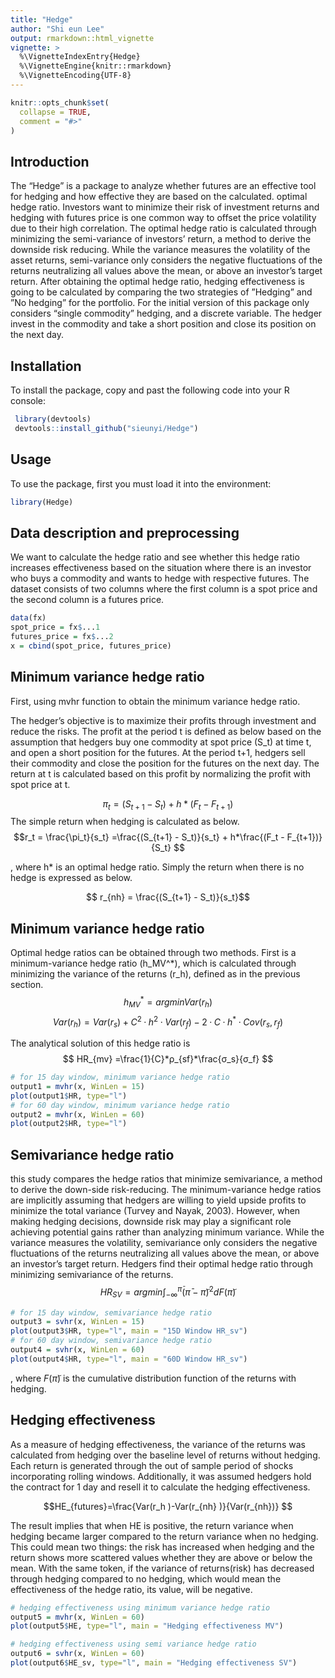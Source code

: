 ```yaml
---
title: "Hedge"
author: "Shi eun Lee"
output: rmarkdown::html_vignette
vignette: >
  %\VignetteIndexEntry{Hedge}
  %\VignetteEngine{knitr::rmarkdown}
  %\VignetteEncoding{UTF-8}
---
```


```r
knitr::opts_chunk$set(
  collapse = TRUE,
  comment = "#>"
)
```


## Introduction
The "Hedge” is a package to analyze whether futures are an effective tool for hedging and how effective they are based on the calculated. optimal hedge ratio. Investors want to minimize their risk of investment returns and hedging with futures price is one common way to offset the price volatility due to their high correlation. The optimal hedge ratio is calculated through minimizing the semi-variance of investors’ return, a method to derive the downside risk reducing. While the variance measures the volatility of the asset returns, semi-variance only considers the negative fluctuations of the returns neutralizing all values above the mean, or above an investor’s target return. After obtaining the optimal hedge ratio, hedging effectiveness is going to be calculated by comparing the two strategies of ”Hedging” and ”No hedging” for the portfolio. For the initial version of this package only considers "single commodity" hedging, and a discrete variable. The hedger invest in the commodity and take a short position and close its position on the next day. 


## Installation

To install the package, copy and past the following code into your R console:
```r
 library(devtools)
 devtools::install_github("sieunyi/Hedge")
```

## Usage
To use the package, first you must load it into the environment:
```r
library(Hedge)
```


## Data description and preprocessing
We want to calculate the hedge ratio and see whether this hedge ratio increases effectiveness based on the situation where there is an investor who buys a commodity and wants to hedge with respective futures.
The dataset consists of two columns where the first column is a spot price and the second column is a futures price.
```r
data(fx)
spot_price = fx$...1
futures_price = fx$...2
x = cbind(spot_price, futures_price)
```

## Minimum variance hedge ratio
First, using mvhr function to obtain the minimum variance hedge ratio. 

The hedger’s objective is to maximize their profits through investment and reduce the risks. The profit at the period t is defined as below based on the assumption that hedgers buy one commodity at spot price (S_t) at time t, and open a short position for the futures. At the period t+1, hedgers sell their  commodity and close the position for the futures on the next day. The return at t is calculated based on this profit by normalizing the profit with spot price at t.

$$\pi_t = (S_{t+1} - S_t) + h*(F_t - F_{t+1})$$
The simple return when hedging is calculated as below. 
$$r_t = \frac{\pi_t}{s_t} =\frac{(S_{t+1} - S_t)}{s_t} + h*\frac{(F_t - F_{t+1})}{S_t} $$

, where h* is an optimal hedge ratio.
Simply the return when there is no hedge is expressed as below.

$$ r_{nh} = \frac{(S_{t+1} - S_t)}{s_t}$$


## Minimum variance hedge ratio

Optimal hedge ratios can be obtained through two methods. First is a minimum-variance hedge ratio (h_MV^*), which is calculated through minimizing the variance of the returns (r_h), defined as in the previous section. 
$$h_{MV}^*=arg  min  Var(r_h )$$
$$Var(r_h )=Var(r_s )+C^2·h^2·Var(r_f)-2·C·h^*·Cov(r_s,r_f )$$

The analytical solution of this hedge ratio is  $$ HR_{mv} =\frac{1}{C}*ρ_{sf}*\frac{σ_s}{σ_f} $$

```r
# for 15 day window, minimum variance hedge ratio
output1 = mvhr(x, WinLen = 15)
plot(output1$HR, type="l")
# for 60 day window, minimum variance hedge ratio
output2 = mvhr(x, WinLen = 60)
plot(output2$HR, type="l")
```


## Semivariance hedge ratio

this study compares the hedge ratios that minimize semivariance, a method to derive the down-side risk-reducing. The minimum-variance hedge ratios are implicitly assuming that hedgers are willing to yield upside profits to minimize the total variance (Turvey and Nayak, 2003). However, when making hedging decisions, downside risk may play a significant role achieving potential gains rather than analyzing minimum variance. While the variance measures the volatility, semivariance only considers the negative fluctuations of the returns neutralizing all values above the mean, or above an investor's target return. Hedgers find their optimal hedge ratio through minimizing semivariance of the returns.
$$HR_{SV} = argmin \int_{-\infty}^{\bar\pi}(\bar\pi - \tilde\pi)^2dF(\tilde\pi)$$
```r
# for 15 day window, semivariance hedge ratio
output3 = svhr(x, WinLen = 15)
plot(output3$HR, type="l", main = "15D Window HR_sv")
# for 60 day window, semivariance hedge ratio
output4 = svhr(x, WinLen = 60)
plot(output4$HR, type="l", main = "60D Window HR_sv")
```




, where $F(\tilde\pi)$ is the cumulative distribution function of the returns with hedging.


## Hedging effectiveness
As a measure of hedging effectiveness, the variance of the returns was calculated from hedging over the baseline level of returns without hedging. Each return is generated through the out of sample period of shocks incorporating rolling windows. Additionally, it was assumed hedgers hold the contract for 1 day and resell it to calculate the hedging effectiveness.  

$$HE_{futures}=\frac{Var(r_h )-Var(r_{nh} )}{Var(r_{nh})} $$

The result implies that when HE is positive, the return variance when hedging became larger compared to the return variance when no hedging. This could mean two things: the risk has increased when hedging and the return shows more scattered values whether they are above or below the mean. With the same token, if the variance of returns(risk) has decreased through hedging compared to no hedging, which would mean the effectiveness of the hedge ratio, its value, will be negative.

```r
# hedging effectiveness using minimum variance hedge ratio
output5 = mvhr(x, WinLen = 60)
plot(output5$HE, type="l", main = "Hedging effectiveness MV")

```

```r
# hedging effectiveness using semi variance hedge ratio
output6 = svhr(x, WinLen = 60)
plot(output6$HE_sv, type="l", main = "Hedging effectiveness SV")
```

